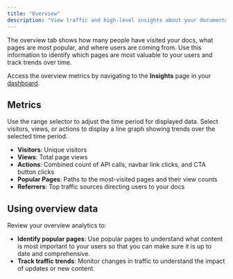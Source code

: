 ```yaml
---
title: "Overview"
description: "View traffic and high-level insights about your documentation"
---
```


The overview tab shows how many people have visited your docs, what pages are most popular, and where users are coming from. Use this information to identify which pages are most valuable to your users and track trends over time.

Access the overview metrics by navigating to the **Insights** page in your [dashboard](https://dashboard.mintlify.com/products/insights).

## Metrics

Use the range selector to adjust the time period for displayed data. Select visitors, views, or actions to display a line graph showing trends over the selected time period.

- **Visitors**: Unique visitors
- **Views**: Total page views
- **Actions**: Combined count of API calls, navbar link clicks, and CTA button clicks
- **Popular Pages**: Paths to the most-visited pages and their view counts
- **Referrers**: Top traffic sources directing users to your docs

## Using overview data

Review your overview analytics to:

- **Identify popular pages**: Use popular pages to understand what content is most important to your users so that you can make sure it is up to date and comprehensive.
- **Track traffic trends**: Monitor changes in traffic to understand the impact of updates or new content.
